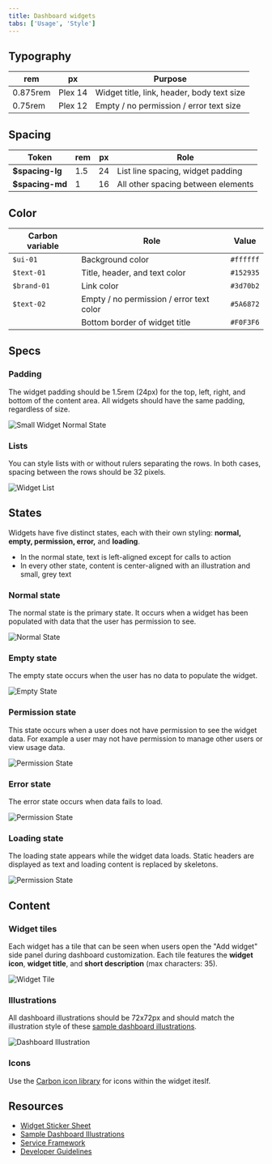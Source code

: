 ```yaml
---
title: Dashboard widgets
tabs: ['Usage', 'Style']
---
```


## Typography

| rem      | px      | Purpose                                    |
| -------- | ------- | ------------------------------------------ |
| 0.875rem | Plex 14 | Widget title, link, header, body text size |
| 0.75rem  | Plex 12 | Empty / no permission / error text size    |

## Spacing

| Token            | rem | px  | Role                               |
| ---------------- | --- | --- | ---------------------------------- |
| **\$spacing-lg** | 1.5 | 24  | List line spacing, widget padding  |
| **\$spacing-md** | 1   | 16  | All other spacing between elements |

## Color

| Carbon variable | Role                                     | Value     |
| --------------- | ---------------------------------------- | --------- |
| `$ui-01`        | Background color                         | `#ffffff` |
| `$text-01`      | Title, header, and text color            | `#152935` |
| `$brand-01`     | Link color                               | `#3d70b2` |
| `$text-02`      | Empty / no permission / error text color | `#5A6872` |
|                 | Bottom border of widget title            | `#F0F3F6` |

## Specs

### Padding

The widget padding should be 1.5rem (24px) for the top, left, right, and bottom of the content area. All widgets should have the same padding, regardless of size.

![Small Widget Normal State](images/normal_state_small.png)

### Lists

You can style lists with or without rulers separating the rows. In both cases, spacing between the rows should be 32 pixels.

![Widget List](images/list_widget.png)

## States

Widgets have five distinct states, each with their own styling: <b>normal, empty, permission, error,</b> and <b>loading</b>.

- In the normal state, text is left-aligned except for calls to action
- In every other state, content is center-aligned with an illustration and small, grey text

### Normal state

The normal state is the primary state. It occurs when a widget has been populated with data that the user has permission to see.

![Normal State](images/normal_state_small.png)

### Empty state

The empty state occurs when the user has no data to populate the widget.

![Empty State](images/empty_state_small.png)

### Permission state

This state occurs when a user does not have permission to see the widget data. For example a user may not have permission to manage other users or view usage data.

![Permission State](images/permission_state_small.png)

### Error state

The error state occurs when data fails to load.

![Permission State](images/error_state_small.png)

### Loading state

The loading state appears while the widget data loads. Static headers are displayed as text and loading content is replaced by skeletons.

![Permission State](images/loading_state_small.png)

## Content

### Widget tiles

Each widget has a tile that can be seen when users open the "Add widget" side panel during dashboard customization. Each tile features the <b>widget icon</b>, <b>widget title</b>, and <b>short description</b> (max characters: 35).

![Widget Tile](images/widget_tile.png)

### Illustrations

All dashboard illustrations should be 72x72px and should match the illustration style of these [sample dashboard illustrations](https://ibm.box.com/s/f2efq7ylbuwlfwnpwdqzk45c6mkz17bc).

![Dashboard Illustration](images/small_empty_plain.png)

### Icons

Use the [Carbon icon library](/guidelines/iconography/library) for icons within the widget iteslf.

## Resources

- [Widget Sticker Sheet](https://ibm.box.com/s/13qdd7bgbhg7fv9xfty7g3ho9wtkwxdh)
- [Sample Dashboard Illustrations](https://ibm.box.com/s/f2efq7ylbuwlfwnpwdqzk45c6mkz17bc)
- [Service Framework](https://cloud.ibm.com/docs/service-framework?topic=service-framework-user-experience-ux-#ux015-dashboard-widgets)
- [Developer Guidelines](https://test.cloud.ibm.com/docs/developing/get-coding/console-sdk?topic=onboarding-step1-build)
